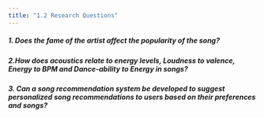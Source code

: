 ---
title: "1.2 Research Questions"
---

##### **1. Does the fame of the artist affect the popularity of the song?**

##### **2.How does acoustics relate to energy levels, Loudness to valence, Energy to BPM and Dance-ability to Energy in songs?**

##### **3. Can a song recommendation system be developed to suggest personalized song recommendations to users based on their preferences and songs?**

#### 
